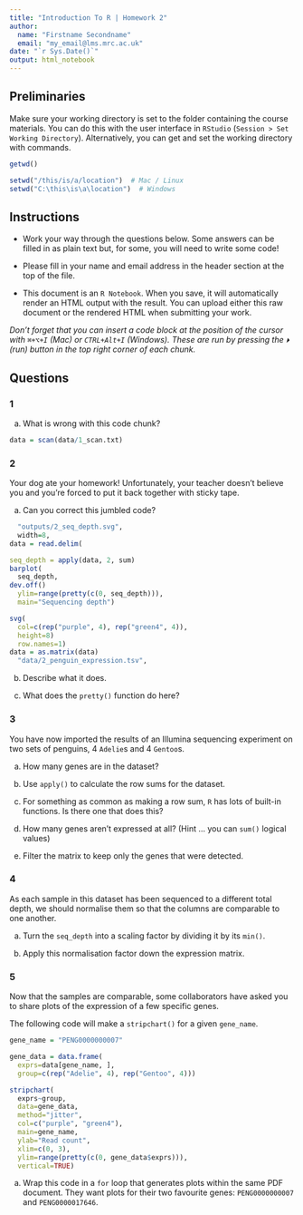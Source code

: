 ```yaml
---
title: "Introduction To R | Homework 2"
author:
  name: "Firstname Secondname"
  email: "my_email@lms.mrc.ac.uk"
date: "`r Sys.Date()`"
output: html_notebook
---
```


## Preliminaries

Make sure your working directory is set to the folder containing the course materials. You can do this with the user interface in `RStudio` (`Session > Set Working Directory`). Alternatively, you can get and set the working directory with commands.

```r
getwd()
```

```r
setwd("/this/is/a/location")  # Mac / Linux
setwd("C:\this\is\a\location")  # Windows
```

## Instructions

- Work your way through the questions below. Some answers can be filled in as plain text but, for some, you will need to write some code!

- Please fill in your name and email address in the header section at the top of the file.

- This document is an `R Notebook`. When you save, it will automatically render an HTML output with the result. You can upload either this raw document or the rendered HTML when submitting your work.

*Don't forget that you can insert a code block at the position of the cursor with `⌘+⌥+I` (Mac) or `CTRL+Alt+I` (Windows). These are run by pressing the `⏵` (run) button in the top right corner of each chunk.*

## Questions

### 1

a) What is wrong with this code chunk?

```r
data = scan(data/1_scan.txt)
```

### 2

Your dog ate your homework! Unfortunately, your teacher doesn't believe you and you're forced to put it back together with sticky tape.

a) Can you correct this jumbled code?

```r
  "outputs/2_seq_depth.svg",
  width=8,
data = read.delim(

seq_depth = apply(data, 2, sum)
barplot(
  seq_depth,
dev.off()
  ylim=range(pretty(c(0, seq_depth))),
  main="Sequencing depth")

svg(
  col=c(rep("purple", 4), rep("green4", 4)),
  height=8)
  row.names=1)
data = as.matrix(data)
  "data/2_penguin_expression.tsv",
```

b) Describe what it does.

c) What does the `pretty()` function do here?

### 3

You have now imported the results of an Illumina sequencing experiment on two sets of penguins, 4 `Adelie`s and 4 `Gentoo`s.

a) How many genes are in the dataset?

b) Use `apply()` to calculate the row sums for the dataset.

c) For something as common as making a row sum, `R` has lots of built-in functions. Is there one that does this?

d) How many genes aren't expressed at all? (Hint ... you can `sum()` logical values)

e) Filter the matrix to keep only the genes that were detected.

### 4

As each sample in this dataset has been sequenced to a different total depth, we should normalise them so that the columns are comparable to one another.

a) Turn the `seq_depth` into a scaling factor by dividing it by its `min()`.

b) Apply this normalisation factor down the expression matrix.

### 5

Now that the samples are comparable, some collaborators have asked you to share plots of the expression of a few specific genes.

The following code will make a `stripchart()` for a given `gene_name`.

```r
gene_name = "PENG0000000007"

gene_data = data.frame(
  exprs=data[gene_name, ],
  group=c(rep("Adelie", 4), rep("Gentoo", 4)))

stripchart(
  exprs~group,
  data=gene_data,
  method="jitter",
  col=c("purple", "green4"),
  main=gene_name,
  ylab="Read count",
  xlim=c(0, 3),
  ylim=range(pretty(c(0, gene_data$exprs))),
  vertical=TRUE)
```

a) Wrap this code in a `for` loop that generates plots within the same PDF document. They want plots for their two favourite genes: `PENG0000000007` and  `PENG0000017646`.
